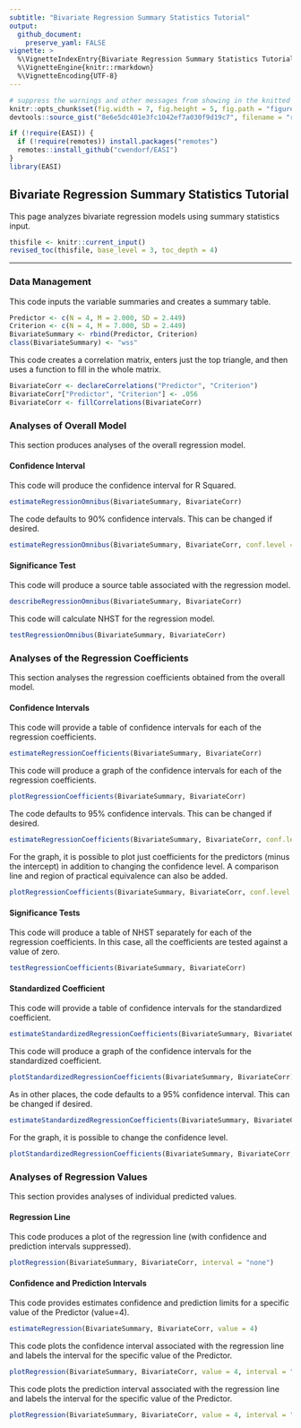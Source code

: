 ```yaml
---
subtitle: "Bivariate Regression Summary Statistics Tutorial"
output:
  github_document:
    preserve_yaml: FALSE
vignette: >
  %\VignetteIndexEntry{Bivariate Regression Summary Statistics Tutorial}
  %\VignetteEngine{knitr::rmarkdown}
  %\VignetteEncoding{UTF-8}
---
```


```r
# suppress the warnings and other messages from showing in the knitted file.
knitr::opts_chunk$set(fig.width = 7, fig.height = 5, fig.path = "figures/", echo = TRUE, warning = FALSE, message = FALSE)
devtools::source_gist("8e6e5dc401e3fc1042ef7a030f9d19c7", filename = "revised_toc.R")
```

```r
if (!require(EASI)) {
  if (!require(remotes)) install.packages("remotes")
  remotes::install_github("cwendorf/EASI")
}
library(EASI)
```

## Bivariate Regression Summary Statistics Tutorial

This page analyzes bivariate regression models using summary statistics input.

```r
thisfile <- knitr::current_input()
revised_toc(thisfile, base_level = 3, toc_depth = 4)
```

---

### Data Management

This code inputs the variable summaries and creates a summary table.
```r
Predictor <- c(N = 4, M = 2.000, SD = 2.449)
Criterion <- c(N = 4, M = 7.000, SD = 2.449)
BivariateSummary <- rbind(Predictor, Criterion)
class(BivariateSummary) <- "wss"
```

This code creates a correlation matrix, enters just the top triangle, and then uses a function to fill in the whole matrix.
```r
BivariateCorr <- declareCorrelations("Predictor", "Criterion")
BivariateCorr["Predictor", "Criterion"] <- .056
BivariateCorr <- fillCorrelations(BivariateCorr)
```

### Analyses of Overall Model

This section produces analyses of the overall regression model.

#### Confidence Interval

This code will produce the confidence interval for R Squared.
```r
estimateRegressionOmnibus(BivariateSummary, BivariateCorr)
```

The code defaults to 90% confidence intervals. This can be changed if desired.
```r
estimateRegressionOmnibus(BivariateSummary, BivariateCorr, conf.level = .95)
```

#### Significance Test

This code will produce a source table associated with the regression model.
```r
describeRegressionOmnibus(BivariateSummary, BivariateCorr)
```

This code will calculate NHST for the regression model.
```r
testRegressionOmnibus(BivariateSummary, BivariateCorr)
```

### Analyses of the Regression Coefficients

This section analyses the regression coefficients obtained from the overall model.

#### Confidence Intervals 

This code will provide a table of confidence intervals for each of the regression coefficients.
```r
estimateRegressionCoefficients(BivariateSummary, BivariateCorr)
```

This code will produce a graph of the confidence intervals for each of the regression coefficients.
```r
plotRegressionCoefficients(BivariateSummary, BivariateCorr)
```

The code defaults to 95% confidence intervals. This can be changed if desired.
```r
estimateRegressionCoefficients(BivariateSummary, BivariateCorr, conf.level = .99)
```

For the graph, it is possible to plot just coefficients for the predictors (minus the intercept) in addition to changing the confidence level. A comparison line and region of practical equivalence can also be added.
```r
plotRegressionCoefficients(BivariateSummary, BivariateCorr, conf.level = .99, line = 0, rope = c(-2, 2), intercept = FALSE)
```

#### Significance Tests

This code will produce a table of NHST separately for each of the regression coefficients. In this case, all the coefficients are tested against a value of zero.
```r
testRegressionCoefficients(BivariateSummary, BivariateCorr)
```

#### Standardized Coefficient

This code will provide a table of confidence intervals for the standardized coefficient.
```r
estimateStandardizedRegressionCoefficients(BivariateSummary, BivariateCorr)
```

This code will produce a graph of the confidence intervals for the standardized coefficient.
```r
plotStandardizedRegressionCoefficients(BivariateSummary, BivariateCorr)
```

As in other places, the code defaults to a 95% confidence interval. This can be changed if desired.
```r
estimateStandardizedRegressionCoefficients(BivariateSummary, BivariateCorr, conf.level = .99)
```

For the graph, it is possible to change the confidence level.
```r
plotStandardizedRegressionCoefficients(BivariateSummary, BivariateCorr, conf.level = .99)
```

### Analyses of Regression Values

This section provides analyses of individual predicted values.

#### Regression Line

This code produces a plot of the regression line (with confidence and prediction intervals suppressed).
```r
plotRegression(BivariateSummary, BivariateCorr, interval = "none")
```

#### Confidence and Prediction Intervals

This code provides estimates confidence and prediction limits for a specific value of the Predictor (value=4).
```r
estimateRegression(BivariateSummary, BivariateCorr, value = 4)
```

This code plots the confidence interval associated with the regression line and labels the interval for the specific value of the Predictor.
```r
plotRegression(BivariateSummary, BivariateCorr, value = 4, interval = "confidence")
```

This code plots the prediction interval associated with the regression line and labels the interval for the specific value of the Predictor.
```r
plotRegression(BivariateSummary, BivariateCorr, value = 4, interval = "prediction")
```
